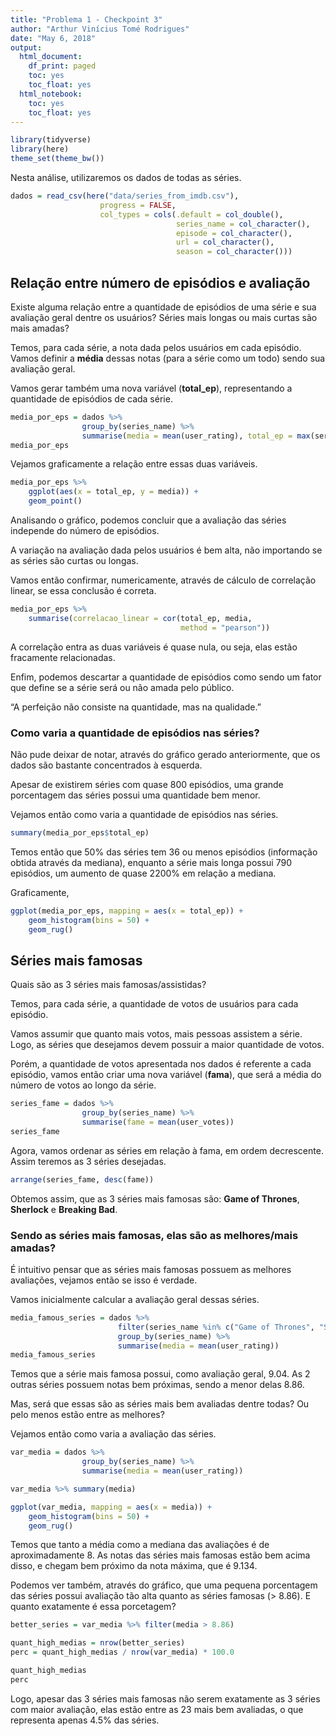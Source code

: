 ```yaml
---
title: "Problema 1 - Checkpoint 3"
author: "Arthur Vinícius Tomé Rodrigues"
date: "May 6, 2018"
output: 
  html_document:
    df_print: paged
    toc: yes
    toc_float: yes
  html_notebook:
    toc: yes
    toc_float: yes
---
```


```r
library(tidyverse)
library(here)
theme_set(theme_bw())
```

Nesta análise, utilizaremos os dados de todas as séries.

```r
dados = read_csv(here("data/series_from_imdb.csv"), 
                    progress = FALSE,
                    col_types = cols(.default = col_double(), 
                                     series_name = col_character(), 
                                     episode = col_character(), 
                                     url = col_character(),
                                     season = col_character()))

```

## Relação entre número de episódios e avaliação

Existe alguma relação entre a quantidade de episódios de uma série e sua avaliação geral dentre os usuários?
Séries mais longas ou mais curtas são mais amadas?

Temos, para cada série, a nota dada pelos usuários em cada episódio.
Vamos definir a **média** dessas notas (para a série como um todo) sendo sua avaliação geral.

Vamos gerar também uma nova variável (**total_ep**), representando a quantidade de episódios de cada série.

```r
media_por_eps = dados %>%
                group_by(series_name) %>% 
                summarise(media = mean(user_rating), total_ep = max(series_ep))
media_por_eps
```

Vejamos graficamente a relação entre essas duas variáveis.

```r
media_por_eps %>%
    ggplot(aes(x = total_ep, y = media)) + 
    geom_point() 
```

Analisando o gráfico, podemos concluir que a avaliação das séries independe do número de episódios.

A variação na avaliação dada pelos usuários é bem alta, não importando se as séries são curtas ou longas.

Vamos então confirmar, numericamente, através de cálculo de correlação linear, se essa conclusão é correta.

```r
media_por_eps %>%
    summarise(correlacao_linear = cor(total_ep, media, 
                                      method = "pearson"))
```

A correlação entra as duas variáveis é quase nula, ou seja, elas estão fracamente relacionadas.

Enfim, podemos descartar a quantidade de episódios como sendo um fator que define se a série será ou não amada pelo público.

"A perfeição não consiste na quantidade, mas na qualidade."

### **Como varia a quantidade de episódios nas séries?**

Não pude deixar de notar, através do gráfico gerado anteriormente, que os dados são bastante concentrados à esquerda. 

Apesar de existirem séries com quase 800 episódios, uma grande porcentagem das séries possui uma quantidade bem menor.

Vejamos então como varia a quantidade de episódios nas séries.

```r
summary(media_por_eps$total_ep)
```

Temos então que 50% das séries tem 36 ou menos episódios (informação obtida através da mediana), enquanto a série mais longa possui 790 episódios, um aumento de quase 2200% em relação a mediana.

Graficamente,

```r
ggplot(media_por_eps, mapping = aes(x = total_ep)) + 
    geom_histogram(bins = 50) + 
    geom_rug()
```


## Séries mais famosas

Quais são as 3 séries mais famosas/assistidas? 

Temos, para cada série, a quantidade de votos de usuários para cada episódio.

Vamos assumir que quanto mais votos, mais pessoas assistem a série. Logo, as séries que desejamos devem possuir a maior quantidade de votos.

Porém, a quantidade de votos apresentada nos dados é referente a cada episódio, vamos então criar uma nova variável (**fama**), que será a média do número de votos ao longo da série.

```r
series_fame = dados %>%
                group_by(series_name) %>% 
                summarise(fame = mean(user_votes))
series_fame
```

Agora, vamos ordenar as séries em relação à fama, em ordem decrescente. Assim teremos as 3 séries desejadas.

```r
arrange(series_fame, desc(fame))
```

Obtemos assim, que as 3 séries mais famosas são: **Game of Thrones**, **Sherlock** e **Breaking Bad**.

### Sendo as séries mais famosas, elas são as melhores/mais amadas?

É intuitivo pensar que as séries mais famosas possuem as melhores avaliações, vejamos então se isso é verdade.

Vamos inicialmente calcular a avaliação geral dessas séries.

```r
media_famous_series = dados %>% 
                        filter(series_name %in% c("Game of Thrones", "Sherlock", "Breaking Bad")) %>%
                        group_by(series_name) %>%
                        summarise(media = mean(user_rating))
media_famous_series
```

Temos que a série mais famosa possui, como avaliação geral, 9.04. 
As 2 outras séries possuem notas bem próximas, sendo a menor delas 8.86.

Mas, será que essas são as séries mais bem avaliadas dentre todas? Ou pelo menos estão entre as melhores?

Vejamos então como varia a avaliação das séries.

```r
var_media = dados %>% 
                group_by(series_name) %>%
                summarise(media = mean(user_rating))

var_media %>% summary(media)
```

```r
ggplot(var_media, mapping = aes(x = media)) + 
    geom_histogram(bins = 50) + 
    geom_rug()
```

Temos que tanto a média como a mediana das avaliações é de aproximadamente 8.
As notas das séries mais famosas estão bem acima disso, e chegam bem próximo da nota máxima, que é 9.134.

Podemos ver também, através do gráfico, que uma pequena porcentagem das séries possui avaliação tão alta quanto as séries famosas (> 8.86).
E quanto exatamente é essa porcetagem?

```r
better_series = var_media %>% filter(media > 8.86)

quant_high_medias = nrow(better_series)
perc = quant_high_medias / nrow(var_media) * 100.0
```

```r
quant_high_medias
perc
```

Logo, apesar das 3 séries mais famosas não serem exatamente as 3 séries com maior avaliação, elas estão entre as 23 mais bem avaliadas, o que representa apenas 4.5% das séries.
